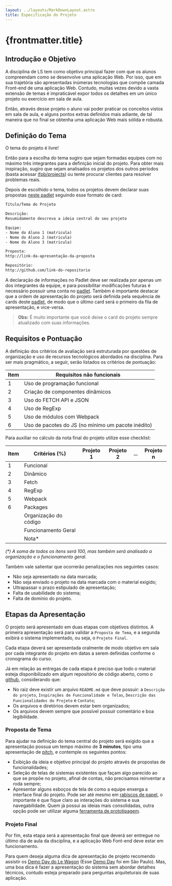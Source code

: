 ```yaml
---
layout: ../layouts/MarkDownLayout.astro
title: Especificação do Projeto
---
```


# {frontmatter.title}

## Introdução e Objetivo

A disciplina de LS tem como objetivo principal fazer com que os alunos compreendam como se desenvolve uma aplicação Web. Por isso, que em sua trajetória são apresentadas inúmeras tecnologias que compõe camada Front-end de uma aplicação Web. Contudo, muitas vezes devido a vasta extensão de temas é impraticável expor todos os detalhes em um único projeto ou exercício em sala de aula.

Então, através desse projeto o aluno vai poder praticar os conceitos vistos em sala de aula, e alguns pontos extras definidos mais adiante, de tal maneira que no final se obtenha uma aplicação Web mais sólida e robusta.

## Definição do Tema

O tema do projeto é livre!

Então para a escolha do tema sugiro que sejam formadas equipes com no máximo três integrantes para a definição inicial do projeto. Para obter mais inspiração, sugiro que sejam analisados os projetos dos outros períodos (basta acessar [ifpb/projects](https://ifpb.github.io/projects/)) ou tente procurar clientes para resolver problemas reais.

Depois de escolhido o tema, todos os projetos devem declarar suas propostas [neste padlet](https://padlet.com/lucachaves/projetols20191) seguindo esse formato de card:

```txt
Título/Tema do Projeto

Descrição:
Resumidamente descreva a ideia central do seu projeto

Equipe:
- Nome do Aluno 1 (matricula)
- Nome do Aluno 2 (matricula)
- Nome do Aluno 3 (matricula)

Proposta:
http://link-da-apresentação-da-proposta

Repositório:
http://github.com/link-do-repositorio
```

A declaração de informações no Padlet deve ser realizada por apenas um dos integrantes da equipe, e para possibilitar modificações futuras é necessário possuir uma conta no [padlet](https://padlet.com/referrals/lucachaves). Também é importante destacar que a ordem de apresentação do projeto será definida pela sequência de cards deste [padlet](https://padlet.com/lucachaves/projetols20191), de modo que o último card será o primeiro da fila de apresentação, e vice-versa.

> **Obs:** É muito importante que você deixe o card do projeto sempre atualizado com suas informações.

## Requisitos e Pontuação

A definição dos critérios de avaliação será estruturada por questões de organização e uso de recursos tecnológicos abordados na disciplina. Para ser mais pragmático, a seguir, serão listados os critérios de pontuação:

| Item | Requisitos não funcionais                          |
| ---- | -------------------------------------------------- |
| 1    | Uso de programação funcional                       |
| 2    | Criação de componentes dinâmicos                   |
| 3    | Uso do FETCH API e JSON                            |
| 4    | Uso de RegExp                                      |
| 5    | Uso de módulos com Webpack                         |
| 6    | Uso de pacotes do JS (no mínimo um pacote inédito) |

Para auxiliar no cálculo da nota final do projeto utilize esse checklist:

| Item | Critérios (%)         | Projeto 1 | Projeto 2 | ... | Projeto n |
| ---- | --------------------- | --------- | --------- | --- | --------- |
| 1    | Funcional             |           |           |     |           |
| 2    | Dinâmico              |           |           |     |           |
| 3    | Fetch                 |           |           |     |           |
| 4    | RegExp                |           |           |     |           |
| 5    | Webpack               |           |           |     |           |
| 6    | Packages              |           |           |     |           |
|      | Organização do código |           |           |     |           |
|      | Funcionamento Geral   |           |           |     |           |
|      | Nota\*                |           |           |     |           |

_(\*) A soma de todos os itens será 100, mas também será analisado a organização e o funcionamento geral._

Também vale salientar que ocorrerão penalizações nos seguintes casos:

- Não seja apresentado na data marcada;
- Não seja enviado o projeto na data marcada com o material exigido;
- Ultrapassar o prazo estipulado de apresentação;
- Falta de usabilidade do sistema;
- Falta de domínio do projeto.

## Etapas da Apresentação

O projeto será apresentado em duas etapas com objetivos distintos. A primeira apresentação será para validar a `Proposta de Tema`, e a segunda exibirá o sistema implementado, ou seja, o `Projeto Final`.

Cada etapa deverá ser apresentada oralmente de modo objetivo em sala por cada integrante do projeto em datas a serem definidas conforme o cronograma do curso.

Já em relação as entregas de cada etapa é preciso que todo o material esteja disponibilizado em algum repositório de código aberto, como o [github](http://github.com/), considerando que:

- No raiz deve existir um arquivo `README.md` que deve possuir: a `Descrição do projeto`, `Inspirações de Funcionalidade e Telas`, `Descrição das Funcionalidades do Projeto` e `Contato`;
- Os arquivos e diretórios devem estar bem organizados;
- Os arquivos devem sempre que possível possuir comentário e boa legibilidade.

### Proposta de Tema

Para ajudar na definição do tema central do projeto será exigido que a apresentação possua um tempo máximo de **3 minutos**, tipo uma apresentação de [pitch](https://endeavor.org.br/dinheiro/como-elaborar-um-pitch-quase-perfeito/), e contemple os seguintes pontos:

- Exibição da ideia e objetivo principal do projeto através de propostas de funcionalidades;
- Seleção de telas de sistemas existentes que façam algo parecido ao que se propõe no projeto, afinal de contas, não precisamos reinventar a roda sempre;
- Apresentar alguns esboços de tela de como a equipe enxerga a interface final do projeto. Pode ser até mesmo em [rabiscos de papel](<(https://developers.google.com/web/fundamentals/design-and-ux/ux-basics/)>), o importante é que fique claro as interações do sistema e sua navegabilidade. Quem já possui as ideias mais consolidadas, outra opção pode ser utilizar alguma [ferramenta de prototipagem](https://uxtools.co/tools/prototyping).

### Projeto Final

Por fim, esta etapa será a apresentação final que deverá ser entregue no último dia de aula da disciplina, e a aplicação Web Font-end deve estar em funcionamento.

Para quem deseja alguma dica de apresentação de projeto recomendo assistir os [Demo Day do Le Wagon](https://www.youtube.com/playlist?list=PLkbmdtbypn7R_BN6nFX-XZc7uDyMSxhye) (Esse [Demo Day](https://www.youtube.com/watch?v=nlC1OBVZuOg&list=PLkbmdtbypn7R_BN6nFX-XZc7uDyMSxhye&index=32) foi em São Paulo). Mas, uma boa dica é fazer a apresentação do sistema sem abordar detalhes técnicos, contudo esteja preparado para perguntas arquiteturais de suas aplicação.
